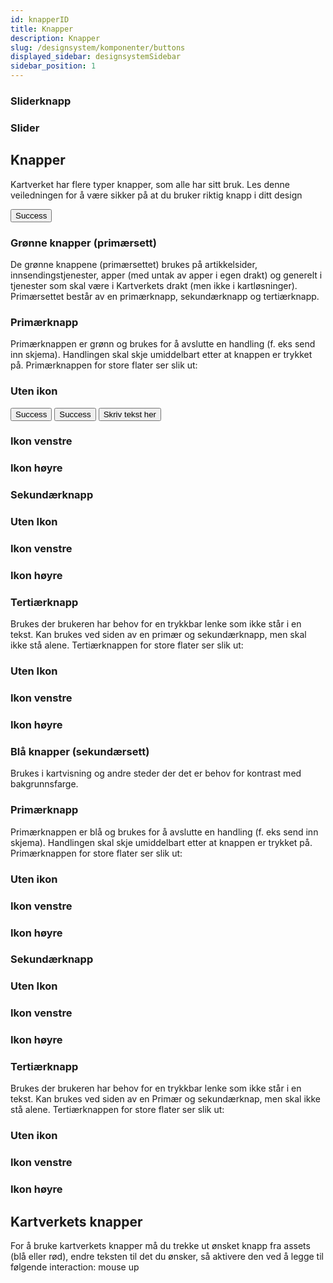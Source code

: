 ```yaml
---
id: knapperID
title: Knapper
description: Knapper
slug: /designsystem/komponenter/buttons
displayed_sidebar: designsystemSidebar
sidebar_position: 1
---
```




### Sliderknapp


### Slider


## Knapper

Kartverket har flere typer knapper, som alle har sitt bruk. Les denne veiledningen for å være sikker på at du bruker riktig knapp i ditt design

<button class="kv-button--xs kv-button-green--primary">Success</button>

### Grønne knapper (primærsett)

De grønne knappene (primærsettet) brukes på artikkelsider, innsendingstjenester, apper (med untak av apper i egen drakt) og generelt i tjenester som skal være i Kartverkets drakt (men ikke i kartløsninger). Primærsettet består av en primærknapp, sekundærknapp og tertiærknapp.

### Primærknapp

Primærknappen er grønn og brukes for å avslutte en handling (f. eks send inn skjema). Handlingen skal skje umiddelbart etter at knappen er trykket på. Primærknappen for store flater ser slik ut:

### Uten ikon
<button class="kv-button kv-button-green--primary kv-button--xs heading tertiary--x-small">Success</button>
<button class="kv-button kv-button-green--primary kv-button--sm">Success</button>
<button class="kv-button kv-button-green--primary kv-button--l">Skriv tekst her</button>

### Ikon venstre
<IconLeftGreenButtonRow/>

### Ikon høyre
<IconRightGreenButtonRow/>

### Sekundærknapp
<SecondaryGreenButtonRow/>

### Uten Ikon
<IconLeftSecondaryGreenButtonRow/>

### Ikon venstre
<IconRightSecondaryGreenButtonRow/>

### Ikon høyre

### Tertiærknapp

Brukes der brukeren har behov for en trykkbar lenke som ikke står i en tekst. Kan brukes ved siden av en primær og sekundærknapp, men skal ikke stå alene. Tertiærknappen for store flater ser slik ut:

### Uten Ikon

### Ikon venstre

### Ikon høyre

### Blå knapper (sekundærsett)

Brukes i kartvisning og andre steder der det er behov for kontrast med bakgrunnsfarge.

### Primærknapp

Primærknappen er blå og brukes for å avslutte en handling (f. eks send inn skjema). Handlingen skal skje umiddelbart etter at knappen er trykket på. Primærknappen for store flater ser slik ut:

### Uten ikon

### Ikon venstre

### Ikon høyre

### Sekundærknapp

### Uten Ikon

### Ikon venstre

### Ikon høyre

### Tertiærknapp

Brukes der brukeren har behov for en trykkbar lenke som ikke står i en tekst. Kan brukes ved siden av en Primær og sekundærknap, men skal ikke stå alene. Tertiærknappen for store flater ser slik ut:

### Uten ikon

### Ikon venstre

### Ikon høyre

## Kartverkets knapper

For å bruke kartverkets knapper må du trekke ut ønsket knapp fra assets (blå eller rød), endre teksten til det du ønsker, så aktivere den ved å legge til følgende interaction: mouse up


